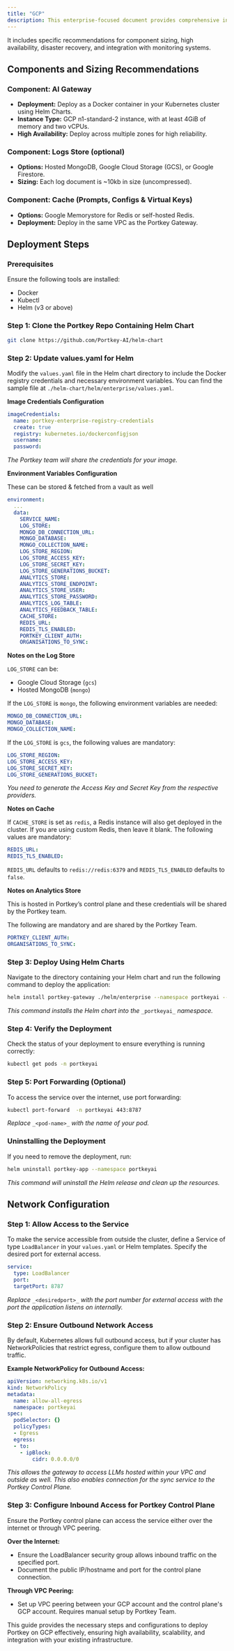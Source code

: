 ```yaml
---
title: "GCP"
description: This enterprise-focused document provides comprehensive instructions for deploying the Portkey software on Google Cloud Platform (GCP), tailored to meet the needs of large-scale, mission-critical applications.
---
```


It includes specific recommendations for component sizing, high availability, disaster recovery, and integration with monitoring systems.

## Components and Sizing Recommendations

### Component: AI Gateway

* **Deployment:** Deploy as a Docker container in your Kubernetes cluster using Helm Charts.
* **Instance Type:** GCP n1-standard-2 instance, with at least 4GiB of memory and two vCPUs.
* **High Availability:** Deploy across multiple zones for high reliability.

### Component: Logs Store (optional)

* **Options:** Hosted MongoDB, Google Cloud Storage (GCS), or Google Firestore.
* **Sizing:** Each log document is \~10kb in size (uncompressed).

### Component: Cache (Prompts, Configs & Virtual Keys)

* **Options:** Google Memorystore for Redis or self-hosted Redis.
* **Deployment:** Deploy in the same VPC as the Portkey Gateway.

## Deployment Steps

### Prerequisites

Ensure the following tools are installed:

* Docker
* Kubectl
* Helm (v3 or above)

### Step 1: Clone the Portkey Repo Containing Helm Chart

```sh
git clone https://github.com/Portkey-AI/helm-chart
```

### Step 2: Update values.yaml for Helm

Modify the `values.yaml` file in the Helm chart directory to include the Docker registry credentials and necessary environment variables. You can find the sample file at `./helm-chart/helm/enterprise/values.yaml`.

**Image Credentials Configuration**

```yaml
imageCredentials:
  name: portkey-enterprise-registry-credentials
  create: true
  registry: kubernetes.io/dockerconfigjson
  username:
  password:
```

_The Portkey team will share the credentials for your image._

**Environment Variables Configuration**

These can be stored & fetched from a vault as well

```yaml
environment:
  ...
  data:
    SERVICE_NAME:
    LOG_STORE:
    MONGO_DB_CONNECTION_URL:
    MONGO_DATABASE:
    MONGO_COLLECTION_NAME:
    LOG_STORE_REGION:
    LOG_STORE_ACCESS_KEY:
    LOG_STORE_SECRET_KEY:
    LOG_STORE_GENERATIONS_BUCKET:
    ANALYTICS_STORE:
    ANALYTICS_STORE_ENDPOINT:
    ANALYTICS_STORE_USER:
    ANALYTICS_STORE_PASSWORD:
    ANALYTICS_LOG_TABLE:
    ANALYTICS_FEEDBACK_TABLE:
    CACHE_STORE:
    REDIS_URL:
    REDIS_TLS_ENABLED:
    PORTKEY_CLIENT_AUTH:
    ORGANISATIONS_TO_SYNC:
```

**Notes on the Log Store**

`LOG_STORE` can be:

* Google Cloud Storage (`gcs`)
* Hosted MongoDB (`mongo`)

If the `LOG_STORE` is `mongo`, the following environment variables are needed:

```yaml
MONGO_DB_CONNECTION_URL:
MONGO_DATABASE:
MONGO_COLLECTION_NAME:
```

If the `LOG_STORE` is `gcs`, the following values are mandatory:

```yaml
LOG_STORE_REGION:
LOG_STORE_ACCESS_KEY:
LOG_STORE_SECRET_KEY:
LOG_STORE_GENERATIONS_BUCKET:
```

_You need to generate the Access Key and Secret Key from the respective providers._

**Notes on Cache**

If `CACHE_STORE` is set as `redis`, a Redis instance will also get deployed in the cluster. If you are using custom Redis, then leave it blank. The following values are mandatory:

```yaml
REDIS_URL:
REDIS_TLS_ENABLED:
```

`REDIS_URL` defaults to `redis://redis:6379` and `REDIS_TLS_ENABLED` defaults to `false`.

**Notes on Analytics Store**

This is hosted in Portkey’s control plane and these credentials will be shared by the Portkey team.

The following are mandatory and are shared by the Portkey Team.

```yaml
PORTKEY_CLIENT_AUTH:
ORGANISATIONS_TO_SYNC:
```

### Step 3: Deploy Using Helm Charts

Navigate to the directory containing your Helm chart and run the following command to deploy the application:

```sh
helm install portkey-gateway ./helm/enterprise --namespace portkeyai --create-namespace
```

_This command installs the Helm chart into the_ `_portkeyai_` _namespace._

### Step 4: Verify the Deployment

Check the status of your deployment to ensure everything is running correctly:

```sh
kubectl get pods -n portkeyai
```

### Step 5: Port Forwarding (Optional)

To access the service over the internet, use port forwarding:

```sh
kubectl port-forward  -n portkeyai 443:8787
```

_Replace_ `_<pod-name>_` _with the name of your pod._

### Uninstalling the Deployment

If you need to remove the deployment, run:

```sh
helm uninstall portkey-app --namespace portkeyai
```

_This command will uninstall the Helm release and clean up the resources._

## Network Configuration

### Step 1: Allow Access to the Service

To make the service accessible from outside the cluster, define a Service of type `LoadBalancer` in your `values.yaml` or Helm templates. Specify the desired port for external access.

```yaml
service:
  type: LoadBalancer
  port:
  targetPort: 8787
```

_Replace_ `_<desiredport>_` _with the port number for external access with the port the application listens on internally._

### Step 2: Ensure Outbound Network Access

By default, Kubernetes allows full outbound access, but if your cluster has NetworkPolicies that restrict egress, configure them to allow outbound traffic.

**Example NetworkPolicy for Outbound Access:**

```yaml
apiVersion: networking.k8s.io/v1
kind: NetworkPolicy
metadata:
  name: allow-all-egress
  namespace: portkeyai
spec:
  podSelector: {}
  policyTypes:
  - Egress
  egress:
  - to:
    - ipBlock:
        cidr: 0.0.0.0/0
```

_This allows the gateway to access LLMs hosted within your VPC and outside as well. This also enables connection for the sync service to the Portkey Control Plane._

### Step 3: Configure Inbound Access for Portkey Control Plane

Ensure the Portkey control plane can access the service either over the internet or through VPC peering.

**Over the Internet:**

* Ensure the LoadBalancer security group allows inbound traffic on the specified port.
* Document the public IP/hostname and port for the control plane connection.

**Through VPC Peering:**

* Set up VPC peering between your GCP account and the control plane's GCP account. Requires manual setup by Portkey Team.

This guide provides the necessary steps and configurations to deploy Portkey on GCP effectively, ensuring high availability, scalability, and integration with your existing infrastructure.

